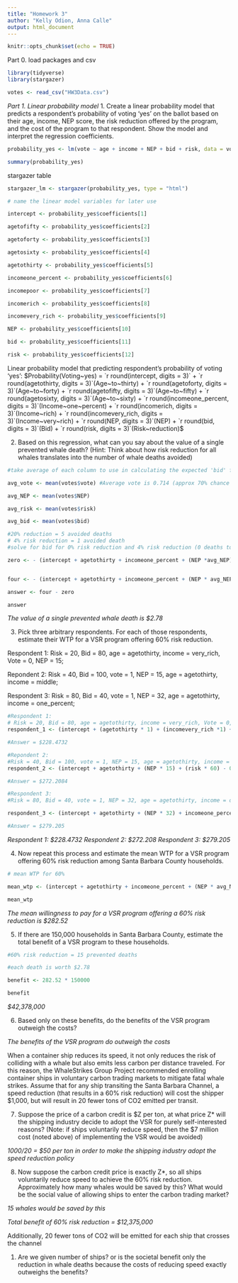 ```yaml
---
title: "Homework 3"
author: "Kelly Odion, Anna Calle"
output: html_document
---
```


```r
knitr::opts_chunk$set(echo = TRUE)
```


Part 0. load packages and csv
```r
library(tidyverse)
library(stargazer)

votes <- read_csv("HW3Data.csv")

```


*Part 1. Linear probability model* 
1. Create a linear probability model that predicts a respondent’s probability of voting ‘yes’ on the
ballot based on their age, income, NEP score, the risk reduction offered by the program, and the
cost of the program to that respondent. Show the model and interpret the regression
coefficients.
```r
probability_yes <- lm(vote ~ age + income + NEP + bid + risk, data = votes)

summary(probability_yes)

```


stargazer table 
```r
stargazer_lm <- stargazer(probability_yes, type = "html")
```


```r
# name the linear model variables for later use

intercept <- probability_yes$coefficients[1]

agetofifty <- probability_yes$coefficients[2]

agetoforty <- probability_yes$coefficients[3]

agetosixty <- probability_yes$coefficients[4]

agetothirty <- probability_yes$coefficients[5]

incomeone_percent <- probability_yes$coefficients[6]

incomepoor <- probability_yes$coefficients[7]

incomerich <- probability_yes$coefficients[8]

incomevery_rich <- probability_yes$coefficients[9]

NEP <- probability_yes$coefficients[10]

bid <- probability_yes$coefficients[11]

risk <- probability_yes$coefficients[12]

```

Linear probability model that predicting respondent’s probability of voting ‘yes’:
$Probability(Voting~yes) = `r round(intercept, digits = 3)` + `r round(agetothirty, digits = 3)`(Age~to~thirty) + `r round(agetoforty, digits = 3)`(Age~to~forty) + `r round(agetofifty, digits = 3)`(Age~to~fifty) + `r round(agetosixty, digits = 3)`(Age~to~sixty) + `r round(incomeone_percent, digits = 3)`(Income~one~percent) + `r round(incomerich, digits = 3)`(Income~rich) + `r round(incomevery_rich, digits = 3)`(Income~very~rich) + `r round(NEP, digits = 3)`(NEP) + `r round(bid, digits = 3)`(Bid) + `r round(risk, digits = 3)`(Risk~reduction)$

2. Based on this regression, what can you say about the value of a single prevented whale death?
(Hint: Think about how risk reduction for all whales translates into the number of whale deaths
avoided)


```r
#take average of each column to use in calculating the expected 'bid' for one whale death 

avg_vote <- mean(votes$vote) #Average vote is 0.714 (approx 70% chance of voting yes)

avg_NEP <- mean(votes$NEP)

avg_risk <- mean(votes$risk)

avg_bid <- mean(votes$bid)

#20% reduction = 5 avoided deaths
# 4% risk reduction = 1 avoided death
#solve for bid for 0% risk reduction and 4% risk reduction (0 deaths to 1 death) and look at the difference

zero <- - (intercept + agetothirty + incomeone_percent + (NEP *avg_NEP) +(risk*0) - 0.5)/bid


four <- - (intercept + agetothirty + incomeone_percent + (NEP * avg_NEP) + (risk*4) - 0.5)/bid

answer <- four - zero

answer


```

*The value of a single prevented whale death is $2.78*


3. Pick three arbitrary respondents. For each of those respondents, estimate their WTP for a VSR
program offering 60% risk reduction.

Respondent 1: 
Risk = 20, Bid = 80, age = agetothirty, income = very_rich, Vote = 0, NEP = 15; 

Repondent 2: 
Risk = 40, Bid = 100, vote = 1, NEP = 15, age = agetothirty, income = middle; 
 
Respondent 3: 
Risk = 80, Bid = 40, vote = 1, NEP = 32, age = agetothirty, income = one_percent;

```r

#Respondent 1: 
# Risk = 20, Bid = 80, age = agetothirty, income = very_rich, Vote = 0, NEP = 15; 
respondent_1 <- (intercept + (agetothirty * 1) + (incomevery_rich *1) + (NEP *15) + (risk * 60) - 0.5)/bid

#Answer = $228.4732

#Repondent 2: 
#Risk = 40, Bid = 100, vote = 1, NEP = 15, age = agetothirty, income = middle; 
respondent_2 <- (intercept + agetothirty + (NEP * 15) + (risk * 60) - 0.5)/bid

#Answer = $272.2084

#Respondent 3: 
#Risk = 80, Bid = 40, vote = 1, NEP = 32, age = agetothirty, income = one_percent;

respondent_3 <- (intercept + agetothirty + (NEP * 32) + incomeone_percent + (risk * 60) - 0.5)/bid

#Answer = $279.205

```

*Respondent 1: $228.4732*
*Respondent 2: $272.208*
*Respondent 3: $279.205* 


4. Now repeat this process and estimate the mean WTP for a VSR program offering 60% risk
reduction among Santa Barbara County households.

```r
# mean WTP for 60% 

mean_wtp <- (intercept + agetothirty + incomeone_percent + (NEP * avg_NEP) + (risk*60) - 0.5)/-bid

mean_wtp

```

*The mean willingness to pay for a VSR program offering a 60% risk reduction is $282.52* 


5. If there are 150,000 households in Santa Barbara County, estimate the total benefit of a VSR
program to these households.

```r

#60% risk reduction = 15 prevented deaths 

#each death is worth $2.78 

benefit <- 282.52 * 150000

benefit

```

*$42,378,000*

6. Based only on these benefits, do the benefits of the VSR program outweigh the costs?

*The benefits of the VSR program do outweigh the costs* 

When a container ship reduces its speed, it not only reduces the risk of colliding with a whale but also
emits less carbon per distance traveled. For this reason, the WhaleStrikes Group Project recommended
enrolling container ships in voluntary carbon trading markets to mitigate fatal whale strikes. Assume
that for any ship transiting the Santa Barbara Channel, a speed reduction (that results in a 60% risk
reduction) will cost the shipper $1,000, but will result in 20 fewer tons of CO2 emitted per transit.

7. Suppose the price of a carbon credit is $Z per ton, at what price Z* will the shipping industry
decide to adopt the VSR for purely self-interested reasons? (Note: if ships voluntarily reduce
speed, then the $7 million cost (noted above) of implementing the VSR would be avoided)

*1000/20 = $50 per ton in order to make the shipping industry adopt the speed reduction policy* 

8. Now suppose the carbon credit price is exactly Z*, so all ships voluntarily reduce speed to
achieve the 60% risk reduction. Approximately how many whales would be saved by this? What
would be the social value of allowing ships to enter the carbon trading market?

*15 whales would be saved by this* 

*Total benefit of 60% risk reduction = $12,375,000* 

Additionally, 20 fewer tons of CO2 will be emitted for each ship that crosses the channel 

1. Are we given number of ships? or is the societal benefit only the reduction in whale deaths because the costs of reducing speed exactly outweighs the benefits? 




